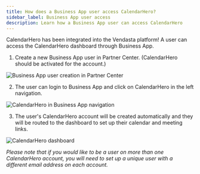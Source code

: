 ```yaml
---
title: How does a Business App user access CalendarHero?
sidebar_label: Business App user access
description: Learn how a Business App user can access CalendarHero
---
```


CalendarHero has been integrated into the Vendasta platform! A user can access the CalendarHero dashboard through Business App.

1. Create a new Business App user in Partner Center. (CalendarHero should be activated for the account.)

![Business App user creation in Partner Center](/img/calendarhero/calendarhero-business-app-1.jpg)

2. The user can login to Business App and click on CalendarHero in the left navigation.

![CalendarHero in Business App navigation](/img/calendarhero/calendarhero-business-app-2.jpg)

3. The user's CalendarHero account will be created automatically and they will be routed to the dashboard to set up their calendar and meeting links.

![CalendarHero dashboard](/img/calendarhero/calendarhero-business-app-3.jpg)

*Please note that if you would like to be a user on more than one CalendarHero account, you will need to set up a unique user with a different email address on each account.*